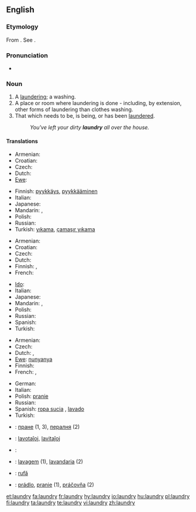 ==English==
{{wikipedia}}

===Etymology===
From {{etyl|fro}} {{term|lavanderie|lang=fro}}. See {{term|launder}}.

===Pronunciation===
* {{audio|en-us-laundry.ogg|Audio (US)}}

===Noun===
{{en-noun|laundries}}

# A [[laundering]]; a washing.
# A place or room where laundering is done - including, by extension, other forms of laundering than clothes washing.
# That which needs to be, is being, or has been [[launder]]ed.
#: ''You've left your dirty '''laundry''' all over the house.''

====Translations====
{{trans-top|laundering; washing}}
* Armenian: {{t-|hy|լվացք|tr=lvac’k’|sc=Armn|xs=Armenian}}
* Croatian: {{t-|hr|pranje|n|alt=pránje}}
* Czech: {{t-|cs|praní|n}}
* Dutch: {{t+|nl|was|m}}
* [[Ewe]]: {{tø|ee|nunyanya|xs=Ewe}}
{{trans-mid}}
* Finnish: [[pyykkäys]], [[pyykkääminen]]
* Italian: {{t+|it|bucato|m}}
* Japanese: {{t|ja|洗濯|tr=せんたく, sentaku|sc=Jpan}}
* Mandarin: {{t|zh|洗衣|tr=xǐyī|sc=Hani}},  {{t|zh|洗濯|tr=xǐzhuó|sc=Hani}}
* Polish: {{t+|pl|pranie|m}}
* Russian: {{t|ru|стирка|f|tr=stírka|sc=Cyrl}}
* Turkish: [[yıkama]], [[çamaşır yıkama]]
{{trans-bottom}}

{{trans-top|place or room where laundering is done}}
* Armenian: {{t-|hy|լվացքատուն|tr=lvac’k’atun|sc=Armn|xs=Armenian}}
* Croatian: {{t-|hr|praonica|f|alt=praónica}}
* Czech: {{t-|cs|prádelna|f}}
* Dutch: {{t+|nl|wasserij|f}}
* Finnish: {{t+|fi|pesutupa}}, {{t+|fi|pesula}}
* French: {{t+|fr|laverie|f}}
{{trans-mid}}
* [[Ido]]: {{t-|io|laverio|xs=Ido}}
* Italian: {{t+|it|lavanderia|f}}
* Japanese: {{t|ja|ランドリー|tr=randorī|sc=Jpan}}
* Mandarin: {{t|zh|洗衣房|tr=xǐyīfáng|sc=Hani}},  {{t|zh|洗衣店|tr=xǐyīdiàn|sc=Hani}}
* Polish: {{t-|pl|pralnia|f}}
* Russian: {{t|ru|прачечная|f|tr=práčečnaja|sc=Cyrl}}
* Spanish: {{t-|es|lavandería|f}}
* Turkish: {{t+|tr|çamaşırhane}}
{{trans-bottom}}

{{trans-top|that which needs to be laundered}}
* Armenian: {{t-|hy|լվացք|tr=lvac’k’|sc=Armn|xs=Armenian}}
* Czech: {{t-|cs|prádlo|n}}
* Dutch: {{t+|nl|was|m}}, {{t+|nl|wasgoed|n}}
* [[Ewe]]: [[nunyanya]]
* Finnish: {{t-|fi|pyykki}}
* French: {{t+|fr|lessive|f}},  {{t|fr|linge|f}}
{{trans-mid}}
* German: {{t+|de|Wäsche|f}}
* Italian: {{t+|it|bucato|m}}
* Polish: [[pranie]] {{m}}
* Russian: {{t|ru|бельё|n|tr=b'el'jó|sc=Cyrl}}
* Spanish: [[ropa sucia]] {{f}}, [[lavado]] {{m}}
* Turkish: {{t+|tr|çamaşır}}
{{trans-bottom}}

{{checktrans-top}}
* {{ttbc|Bulgarian}}: [[пране]] {{n}} (1, 3), [[пералня]] {{f}} (2)
* {{ttbc|Esperanto}}: [[lavotaĵoj]], [[lavitaĵoj]]
* {{ttbc|Kurdish}}: {{t|ku|balav}} {{f}}
{{checktrans-mid}}
* {{ttbc|Portuguese}}: [[lavagem]] (1), [[lavandaria]] {{f}} (2)
* {{ttbc|Romanian}}: [[rufă]] {{f}}
* {{ttbc|Slovak}}: [[prádlo]], [[pranie]] {{n}} (1), [[práčovňa]]  {{f}} (2)
{{checktrans-bottom}}

[[et:laundry]]
[[fa:laundry]]
[[fr:laundry]]
[[hy:laundry]]
[[io:laundry]]
[[hu:laundry]]
[[pl:laundry]]
[[fi:laundry]]
[[ta:laundry]]
[[te:laundry]]
[[vi:laundry]]
[[zh:laundry]]